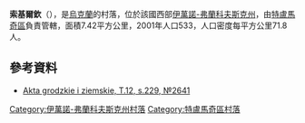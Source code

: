 {{coord|48|51|32|N|25|14|37|E|scale:30000|display=title}}

'''索基爾欽'''（{{lang-uk|Сокирчин}}），是[[烏克蘭|烏克蘭]]的村落，位於該國西部[[伊萬諾-弗蘭科夫斯克州|伊萬諾-弗蘭科夫斯克州]]，由[[特盧馬奇區|特盧馬奇區]]負責管轄，面積7.42平方公里，2001年人口533，人口密度每平方公里71.8人。

==參考資料==
*[http://polona.pl/item/665606/124/ Akta grodzkie i ziemskie, T.12, s.229, №2641]

{{DEFAULTSORT:Сокирчин}}
[[Category:伊萬諾-弗蘭科夫斯克州村落|Category:伊萬諾-弗蘭科夫斯克州村落]]
[[Category:特盧馬奇區村落|Category:特盧馬奇區村落]]


{{IvanoFrankivsk-geo-stub}}